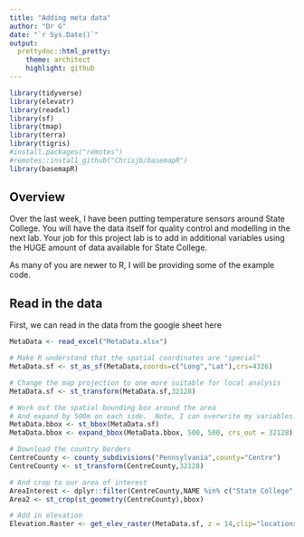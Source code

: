 ```yaml
---
title: "Adding meta data"
author: "Dr G"
date: "`r Sys.Date()`"
output:
  prettydoc::html_pretty:
    theme: architect
    highlight: github
---
```


```r
library(tidyverse)
library(elevatr)
library(readxl)
library(sf)
library(tmap)
library(terra)
library(tigris)
#install.packages("remotes")
#remotes::install_github("Chrisjb/basemapR")
library(basemapR)
```

## Overview

Over the last week, I have been putting temperature sensors around State College. You will have the data itself for quality control and modelling in the next lab. Your job for this project lab is to add in additional variables using the HUGE amount of data available for State College.

As many of you are newer to R, I will be providing some of the example code.

## Read in the data

First, we can read in the data from the google sheet here

```r
MetaData <- read_excel("MetaData.xlsx")

# Make R understand that the spatial coordinates are "special"
MetaData.sf <- st_as_sf(MetaData,coords=c("Long","Lat"),crs=4326)

# Change the map projection to one more suitable for local analysis
MetaData.sf <- st_transform(MetaData.sf,32128)

# Work out the spatial bounding box around the area 
# And expand by 500m on each side.  Note, I can overwrite my variables!
MetaData.bbox <- st_bbox(MetaData.sf)
MetaData.bbox <- expand_bbox(MetaData.bbox, 500, 500, crs_out = 32128)

```

```r
# Download the country borders
CentreCounty <- county_subdivisions("Pennsylvania",county="Centre")	
CentreCounty <- st_transform(CentreCounty,32128)

# And crop to our area of interest
AreaInterest <- dplyr::filter(CentreCounty,NAME %in% c("State College","Patton","College","Ferguson"))
Area2 <- st_crop(st_geometry(CentreCounty),bbox)

```

```r
# Add in elevation
Elevation.Raster <- get_elev_raster(MetaData.sf, z = 14,clip="locations")

```
